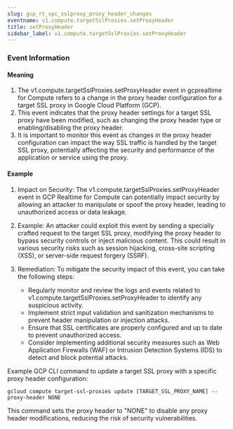 ```yaml
--- 
slug: gcp_rt_vpc_sslproxy_proxy_header_changes
eventname: v1.compute.targetSslProxies.setProxyHeader
title: setProxyHeader
sidebar_label: v1.compute.targetSslProxies.setProxyHeader
---
```

                       
### Event Information

#### Meaning

1. The v1.compute.targetSslProxies.setProxyHeader event in gcprealtime for Compute refers to a change in the proxy header configuration for a target SSL proxy in Google Cloud Platform (GCP).
2. This event indicates that the proxy header settings for a target SSL proxy have been modified, such as changing the proxy header type or enabling/disabling the proxy header.
3. It is important to monitor this event as changes in the proxy header configuration can impact the way SSL traffic is handled by the target SSL proxy, potentially affecting the security and performance of the application or service using the proxy.

#### Example

1. Impact on Security: The v1.compute.targetSslProxies.setProxyHeader event in GCP Realtime for Compute can potentially impact security by allowing an attacker to manipulate or spoof the proxy header, leading to unauthorized access or data leakage.

2. Example: An attacker could exploit this event by sending a specially crafted request to the target SSL proxy, modifying the proxy header to bypass security controls or inject malicious content. This could result in various security risks such as session hijacking, cross-site scripting (XSS), or server-side request forgery (SSRF).

3. Remediation: To mitigate the security impact of this event, you can take the following steps:
   - Regularly monitor and review the logs and events related to v1.compute.targetSslProxies.setProxyHeader to identify any suspicious activity.
   - Implement strict input validation and sanitization mechanisms to prevent header manipulation or injection attacks.
   - Ensure that SSL certificates are properly configured and up to date to prevent unauthorized access.
   - Consider implementing additional security measures such as Web Application Firewalls (WAF) or Intrusion Detection Systems (IDS) to detect and block potential attacks.

Example GCP CLI command to update a target SSL proxy with a specific proxy header configuration:
```
gcloud compute target-ssl-proxies update [TARGET_SSL_PROXY_NAME] --proxy-header NONE
```
This command sets the proxy header to "NONE" to disable any proxy header modifications, reducing the risk of security vulnerabilities.


 
